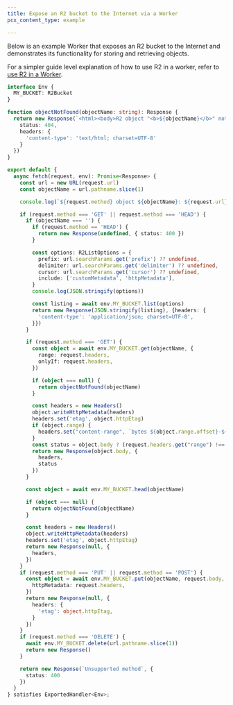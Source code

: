 ```yaml
---
title: Expose an R2 bucket to the Internet via a Worker
pcx_content_type: example

---
```


Below is an example Worker that exposes an R2 bucket to the Internet and demonstrates its functionality for storing and retrieving objects.

For a simpler guide level explanation of how to use R2 in a worker, refer to [use R2 in a Worker](/r2/api/workers/workers-api-usage/).

```ts
interface Env {
  MY_BUCKET: R2Bucket
}

function objectNotFound(objectName: string): Response {
  return new Response(`<html><body>R2 object "<b>${objectName}</b>" not found</body></html>`, {
    status: 404,
    headers: {
      'content-type': 'text/html; charset=UTF-8'
    }
  })
}

export default {
  async fetch(request, env): Promise<Response> {
    const url = new URL(request.url)
    const objectName = url.pathname.slice(1)

    console.log(`${request.method} object ${objectName}: ${request.url}`)

    if (request.method === 'GET' || request.method === 'HEAD') {
      if (objectName === '') {
        if (request.method == 'HEAD') {
          return new Response(undefined, { status: 400 })
        }

        const options: R2ListOptions = {
          prefix: url.searchParams.get('prefix') ?? undefined,
          delimiter: url.searchParams.get('delimiter') ?? undefined,
          cursor: url.searchParams.get('cursor') ?? undefined,
          include: ['customMetadata', 'httpMetadata'],
        }
        console.log(JSON.stringify(options))

        const listing = await env.MY_BUCKET.list(options)
        return new Response(JSON.stringify(listing), {headers: {
          'content-type': 'application/json; charset=UTF-8',
        }})
      }

      if (request.method === 'GET') {
        const object = await env.MY_BUCKET.get(objectName, {
          range: request.headers,
          onlyIf: request.headers,
        })

        if (object === null) {
          return objectNotFound(objectName)
        }

        const headers = new Headers()
        object.writeHttpMetadata(headers)
        headers.set('etag', object.httpEtag)
        if (object.range) {
          headers.set("content-range", `bytes ${object.range.offset}-${object.range.end ?? object.size - 1}/${object.size}`)
        }
        const status = object.body ? (request.headers.get("range") !== null ? 206 : 200) : 304
        return new Response(object.body, {
          headers,
          status
        })
      }

      const object = await env.MY_BUCKET.head(objectName)

      if (object === null) {
        return objectNotFound(objectName)
      }

      const headers = new Headers()
      object.writeHttpMetadata(headers)
      headers.set('etag', object.httpEtag)
      return new Response(null, {
        headers,
      })
    }
    if (request.method === 'PUT' || request.method == 'POST') {
      const object = await env.MY_BUCKET.put(objectName, request.body, {
        httpMetadata: request.headers,
      })
      return new Response(null, {
        headers: {
          'etag': object.httpEtag,
        }
      })
    }
    if (request.method === 'DELETE') {
      await env.MY_BUCKET.delete(url.pathname.slice(1))
      return new Response()
    }

    return new Response(`Unsupported method`, {
      status: 400
    })
  }
} satisfies ExportedHandler<Env>;
```
